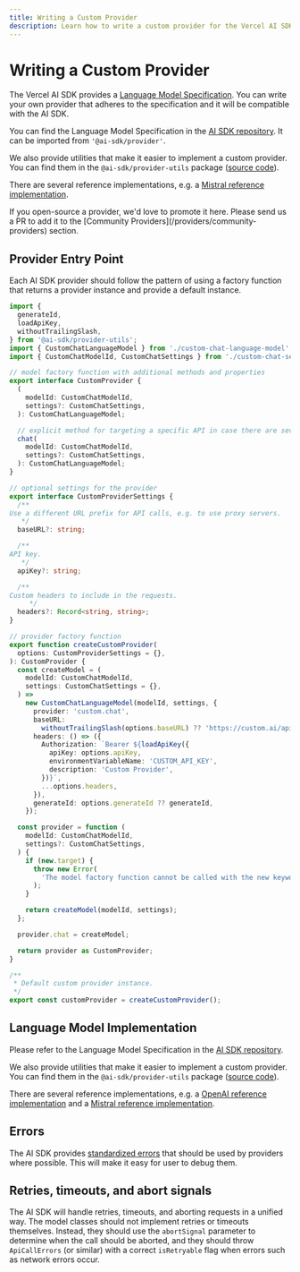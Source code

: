 ```yaml
---
title: Writing a Custom Provider
description: Learn how to write a custom provider for the Vercel AI SDK
---
```


# Writing a Custom Provider

The Vercel AI SDK provides a [Language Model Specification](https://github.com/vercel/ai/tree/main/packages/provider/src/language-model/v1).
You can write your own provider that adheres to the specification and it will be compatible with the AI SDK.

You can find the Language Model Specification in the [AI SDK repository](https://github.com/vercel/ai/tree/main/packages/provider/src/language-model/v1).
It can be imported from `'@ai-sdk/provider'`.

We also provide utilities that make it easier to implement a custom provider. You can find them in the `@ai-sdk/provider-utils` package ([source code](https://github.com/vercel/ai/tree/main/packages/provider-utils)).

There are several reference implementations, e.g. a [Mistral reference implementation](https://github.com/vercel/ai/tree/main/packages/mistral).

<Note>
  If you open-source a provider, we'd love to promote it here. Please send us a
  PR to add it to the [Community Providers](/providers/community-providers)
  section.
</Note>

## Provider Entry Point

Each AI SDK provider should follow the pattern of using a factory function that returns a provider instance
and provide a default instance.

```ts filename="custom-provider.ts"
import {
  generateId,
  loadApiKey,
  withoutTrailingSlash,
} from '@ai-sdk/provider-utils';
import { CustomChatLanguageModel } from './custom-chat-language-model';
import { CustomChatModelId, CustomChatSettings } from './custom-chat-settings';

// model factory function with additional methods and properties
export interface CustomProvider {
  (
    modelId: CustomChatModelId,
    settings?: CustomChatSettings,
  ): CustomChatLanguageModel;

  // explicit method for targeting a specific API in case there are several
  chat(
    modelId: CustomChatModelId,
    settings?: CustomChatSettings,
  ): CustomChatLanguageModel;
}

// optional settings for the provider
export interface CustomProviderSettings {
  /**
Use a different URL prefix for API calls, e.g. to use proxy servers.
   */
  baseURL?: string;

  /**
API key.
   */
  apiKey?: string;

  /**
Custom headers to include in the requests.
     */
  headers?: Record<string, string>;
}

// provider factory function
export function createCustomProvider(
  options: CustomProviderSettings = {},
): CustomProvider {
  const createModel = (
    modelId: CustomChatModelId,
    settings: CustomChatSettings = {},
  ) =>
    new CustomChatLanguageModel(modelId, settings, {
      provider: 'custom.chat',
      baseURL:
        withoutTrailingSlash(options.baseURL) ?? 'https://custom.ai/api/v1',
      headers: () => ({
        Authorization: `Bearer ${loadApiKey({
          apiKey: options.apiKey,
          environmentVariableName: 'CUSTOM_API_KEY',
          description: 'Custom Provider',
        })}`,
        ...options.headers,
      }),
      generateId: options.generateId ?? generateId,
    });

  const provider = function (
    modelId: CustomChatModelId,
    settings?: CustomChatSettings,
  ) {
    if (new.target) {
      throw new Error(
        'The model factory function cannot be called with the new keyword.',
      );
    }

    return createModel(modelId, settings);
  };

  provider.chat = createModel;

  return provider as CustomProvider;
}

/**
 * Default custom provider instance.
 */
export const customProvider = createCustomProvider();
```

## Language Model Implementation

Please refer to the Language Model Specification in the [AI SDK repository](https://github.com/vercel/ai/tree/main/packages/provider/src/language-model/v1).

We also provide utilities that make it easier to implement a custom provider. You can find them in the `@ai-sdk/provider-utils` package ([source code](https://github.com/vercel/ai/tree/main/packages/provider-utils)).

There are several reference implementations, e.g. a [OpenAI reference implementation](https://github.com/vercel/ai/tree/main/packages/openai)
and a [Mistral reference implementation](https://github.com/vercel/ai/tree/main/packages/mistral).

## Errors

The AI SDK provides [standardized errors](https://github.com/vercel/ai/tree/main/packages/provider/src/errors) that should be used by providers where possible. This will make it easy for user to debug them.

## Retries, timeouts, and abort signals

The AI SDK will handle retries, timeouts, and aborting requests in a unified way. The model classes should not implement retries or timeouts themselves. Instead, they should use the `abortSignal` parameter to determine when the call should be aborted, and they should throw `ApiCallErrors` (or similar) with a correct `isRetryable` flag when errors such as network errors occur.
